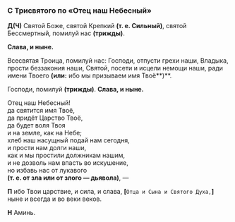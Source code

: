 <span id="trisvatoe" />

### С Трисвятого по «Отец наш Небесный»

**Д(Ч)** Святой Боже, святой Крепкий **(т. е. Сильный)**, святой Бессмертный, помилуй нас **(трижды)**.

**Слава, и ныне.**

Всесвятая Троица, помилуй нас: Господи, отпусти грехи наши, Владыка, прости беззакония наши, Святой, посети и исцели немощи наши, ради имени Твоего **(или:** ибо мы призываем имя Твоё**)**.

Господи, помилуй **(трижды)**. **Слава, и ныне.**

Отец наш Небесный!  
да святится имя Твоё,  
да придёт Царство Твоё,  
да будет воля Твоя  
и на земле, как на Небе;  
хлеб наш насущный подай нам сегодня,  
и прости нам долги наши,  
как и мы простили должникам нашим,  
и не дозволь нам впасть во искушение,  
но избавь нас от лукавого  
**(т. е. от зла или от злого — дьявола)**, —

**П** ибо Твои царствие, и сила, и слава,
**[**`Отца и Сына и Святого Духа,`**]**
ныне и всегда и во веки веков.

**Н** Аминь.
